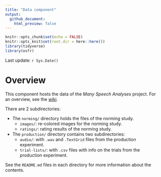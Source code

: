 ```yaml
---
title: "Data component"
output:
  github_document:
    html_preview: false
---
```


```r
knitr::opts_chunk$set(echo = FALSE)
knitr::opts_knit$set(root.dir = here::here())
library(tidyverse)
library(osfr)
```

Last update: `r Sys.Date()`

# Overview

This component hosts the data of the *Many Speech Analyses* project.
For an overview, see the [wiki](https://osf.io/rdtx5/wiki/home/).

There are 2 subdirectories:

- The `norming/` directory holds the files of the norming study.
  - `images/`: re-colored images for the norming study.
  - `ratings/`: rating results of the norming study.
- The `production/` directory contains two subdirectories:
  - `audio/`: with `.wav` and `.TextGrid` files from the production experiment.
  - `trial-lists/`: with `.csv` files with info on the trials from the production experiment.

See the `README.md` files in each directory for more information about the contents.


